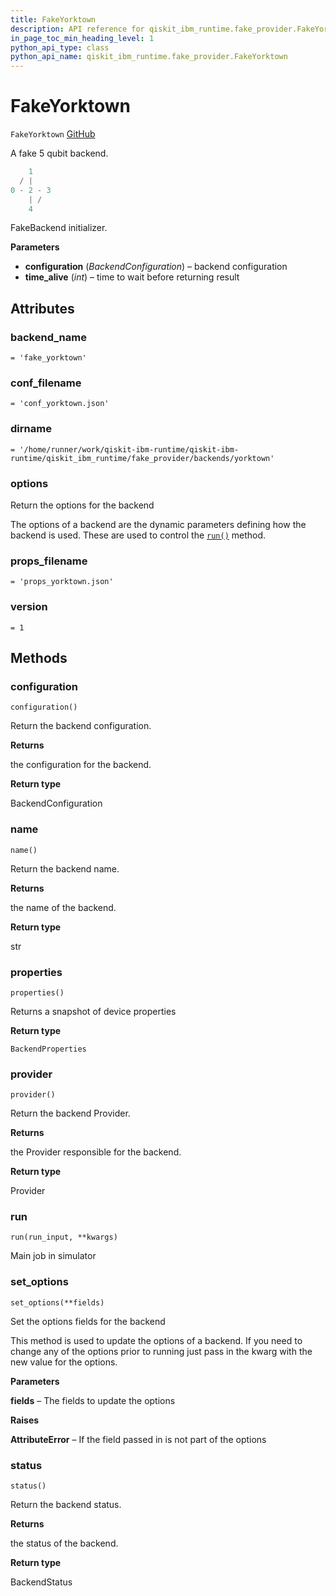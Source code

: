 ```yaml
---
title: FakeYorktown
description: API reference for qiskit_ibm_runtime.fake_provider.FakeYorktown
in_page_toc_min_heading_level: 1
python_api_type: class
python_api_name: qiskit_ibm_runtime.fake_provider.FakeYorktown
---
```


# FakeYorktown

<span id="qiskit_ibm_runtime.fake_provider.FakeYorktown" />

`FakeYorktown` [GitHub](https://github.com/qiskit/qiskit-ibm-runtime/tree/stable/0.19/qiskit_ibm_runtime/fake_provider/backends/yorktown/fake_yorktown.py "view source code")

A fake 5 qubit backend.

```python
    1
  / |
0 - 2 - 3
    | /
    4
```

FakeBackend initializer.

**Parameters**

*   **configuration** (*BackendConfiguration*) – backend configuration
*   **time\_alive** (*int*) – time to wait before returning result

## Attributes

<span id="qiskit_ibm_runtime.fake_provider.FakeYorktown.backend_name" />

### backend\_name

`= 'fake_yorktown'`

<span id="qiskit_ibm_runtime.fake_provider.FakeYorktown.conf_filename" />

### conf\_filename

`= 'conf_yorktown.json'`

<span id="qiskit_ibm_runtime.fake_provider.FakeYorktown.dirname" />

### dirname

`= '/home/runner/work/qiskit-ibm-runtime/qiskit-ibm-runtime/qiskit_ibm_runtime/fake_provider/backends/yorktown'`

<span id="qiskit_ibm_runtime.fake_provider.FakeYorktown.options" />

### options

Return the options for the backend

The options of a backend are the dynamic parameters defining how the backend is used. These are used to control the [`run()`](#qiskit_ibm_runtime.fake_provider.FakeYorktown.run "qiskit_ibm_runtime.fake_provider.FakeYorktown.run") method.

<span id="qiskit_ibm_runtime.fake_provider.FakeYorktown.props_filename" />

### props\_filename

`= 'props_yorktown.json'`

<span id="qiskit_ibm_runtime.fake_provider.FakeYorktown.version" />

### version

`= 1`

## Methods

### configuration

<span id="qiskit_ibm_runtime.fake_provider.FakeYorktown.configuration" />

`configuration()`

Return the backend configuration.

**Returns**

the configuration for the backend.

**Return type**

BackendConfiguration

### name

<span id="qiskit_ibm_runtime.fake_provider.FakeYorktown.name" />

`name()`

Return the backend name.

**Returns**

the name of the backend.

**Return type**

str

### properties

<span id="qiskit_ibm_runtime.fake_provider.FakeYorktown.properties" />

`properties()`

Returns a snapshot of device properties

**Return type**

`BackendProperties`

### provider

<span id="qiskit_ibm_runtime.fake_provider.FakeYorktown.provider" />

`provider()`

Return the backend Provider.

**Returns**

the Provider responsible for the backend.

**Return type**

Provider

### run

<span id="qiskit_ibm_runtime.fake_provider.FakeYorktown.run" />

`run(run_input, **kwargs)`

Main job in simulator

### set\_options

<span id="qiskit_ibm_runtime.fake_provider.FakeYorktown.set_options" />

`set_options(**fields)`

Set the options fields for the backend

This method is used to update the options of a backend. If you need to change any of the options prior to running just pass in the kwarg with the new value for the options.

**Parameters**

**fields** – The fields to update the options

**Raises**

**AttributeError** – If the field passed in is not part of the options

### status

<span id="qiskit_ibm_runtime.fake_provider.FakeYorktown.status" />

`status()`

Return the backend status.

**Returns**

the status of the backend.

**Return type**

BackendStatus


